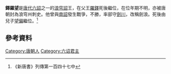 '''鐸羅望'''是[[唐代|唐代]][[六詔|六詔]]之一的[[浪穹詔|浪穹詔]]王，在父王[[羅鐸|羅鐸]]死後繼位，在位年期不明，亦被唐朝封為浪穹州刺史。他曾與[[南詔|南詔]]發生戰爭，不勝，率部守[[劍川|劍川]]，改稱劍浪。死後由兒子[[望偏|望偏]]繼位。<ref>《新唐書》列傳第一百四十七中</ref>

{{start box}}
{{s-before|[[羅鐸|羅鐸]]}}
{{s-title|[[六詔|六詔]][[浪穹詔|浪穹詔]]王}}
{{s-after|[[望偏|望偏]]}}
{{end box}}

==參考資料==
<div class="references-small">
<references/>
</div>
{{六詔君主}}
[[Category:唐朝人|Category:唐朝人]]
[[Category:六诏君主|Category:六诏君主]]